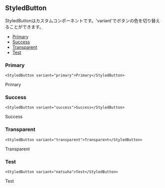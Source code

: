 <!-- StyledButton.mdx -->

## StyledButton
StyledButtonはカスタムコンポーネントです。'variant'でボタンの色を切り替えることができます。

- [Primary](#primary)
- [Success](#success)
- [Transparent](#transparent)
- [Test](#natsuha)

### Primary
```tsx
<StyledButton variant="primary">Primary</StyledButton>
```
<StyledButton variant="primary">Primary</StyledButton>

### Success
```tsx
<StyledButton variant="success">Success</StyledButton>
```

<StyledButton variant="success">Success</StyledButton>

### Transparent
```tsx
<StyledButton variant="transparent">Transparent</StyledButton>
```

<StyledButton variant="transparent">Transparent</StyledButton>

### Test
```tsx
<StyledButton variant="natsuha">Test</StyledButton>
```

<StyledButton variant="natsuha">Test</StyledButton>

